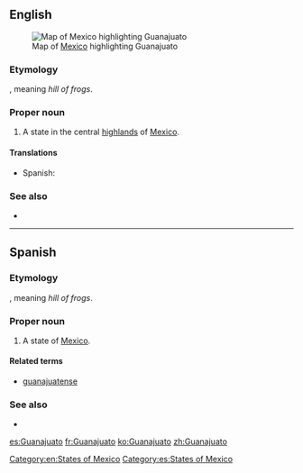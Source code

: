 ==English==
[[File:Mexico map, MX-GUA.svg|thumb|Map of [[Mexico]] highlighting Guanajuato]]

===Etymology===
{{etyl|pua|en}}, meaning ''hill of frogs''.

===Proper noun===
{{en-proper noun}}

# A state in the central [[highlands]] of [[Mexico]].

====Translations====
{{trans-top|state of Mexico}}
* Spanish: {{t+|es|Guanajuato|m}}
{{trans-mid}}
{{trans-bottom}}

===See also===
* {{pedialite}}

[[Category:en:States of Mexico]]

----

==Spanish==

===Etymology===
{{etyl|pua|es}}, meaning ''hill of frogs''.

===Proper noun===
{{es-proper noun|m}}

# A state of [[Mexico]].

====Related terms====
* [[guanajuatense]]

===See also===
* {{pedialite|lang=es}}

[[Category:es:States of Mexico]]

[[es:Guanajuato]]
[[fr:Guanajuato]]
[[ko:Guanajuato]]
[[zh:Guanajuato]]